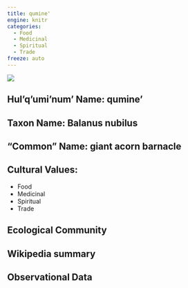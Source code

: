 ```yaml
---
title: qumine'
engine: knitr
categories:
  - Food
  - Medicinal
  - Spiritual
  - Trade
freeze: auto
---
```

![](https://inaturalist-open-data.s3.amazonaws.com/photos/4306270/medium.jpg)

## **Hul'q'umi'num' Name**: qumine'
## **Taxon Name**: Balanus nubilus
## **"Common" Name**: giant acorn barnacle
## **Cultural Values**:

  - Food
  - Medicinal
  - Spiritual
  - Trade

## **Ecological Community**
## **Wikipedia summary**
## **Observational Data**
